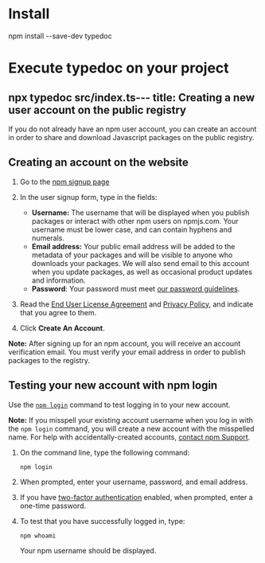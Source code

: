 # Install
npm install --save-dev typedoc

# Execute typedoc on your project
npx typedoc src/index.ts---
title: Creating a new user account on the public registry
---

If you do not already have an npm user account, you can create an account in order to share and download Javascript packages on the public registry.

## Creating an account on the website

1. Go to the [npm signup page](https://www.npmjs.com/signup)

2. In the user signup form, type in the fields:

   - **Username:** The username that will be displayed when you publish packages or interact with other npm users on npmjs.com. Your username must be lower case, and can contain hyphens and numerals.
   - **Email address:** Your public email address will be added to the metadata of your packages and will be visible to anyone who downloads your packages. We will also send email to this account when you update packages, as well as occasional product updates and information.
   - **Password**: Your password must meet [our password guidelines](creating-a-strong-password).

   <Screenshot src="/getting-started/setting-up-your-npm-user-account/signup-form.png" alt="Screenshot of the signup form" />

3. Read the [End User License Agreement](https://www.npmjs.com/policies/terms) and [Privacy Policy](https://www.npmjs.com/policies/privacy), and indicate that you agree to them.

   <Screenshot src="/getting-started/setting-up-your-npm-user-account/privacy-policy.png" alt="Screenshot of the privacy policy" />

4. Click **Create An Account**.

   <Screenshot src="/getting-started/setting-up-your-npm-user-account/create-account-button.png" alt="Screenshot of the create account button" />

<Note>

**Note:** After signing up for an npm account, you will receive an account verification email. You must verify your email address in order to publish packages to the registry.

</Note>

## Testing your new account with npm login

Use the [`npm login`](https://docs.npmjs.com/cli/adduser) command to test logging in to your new account.

<Note>

**Note:** If you misspell your existing account username when you log in with the `npm login` command, you will create a new account with the misspelled name. For help with accidentally-created accounts, [contact npm Support](https://www.npmjs.com/support).

</Note>

1. On the command line, type the following command:

   ```
   npm login
   ```

2. When prompted, enter your username, password, and email address.
3. If you have [two-factor authentication](about-two-factor-authentication) enabled, when prompted, enter a one-time password.
4. To test that you have successfully logged in, type:

   ```
   npm whoami
   ```

   Your npm username should be displayed.
